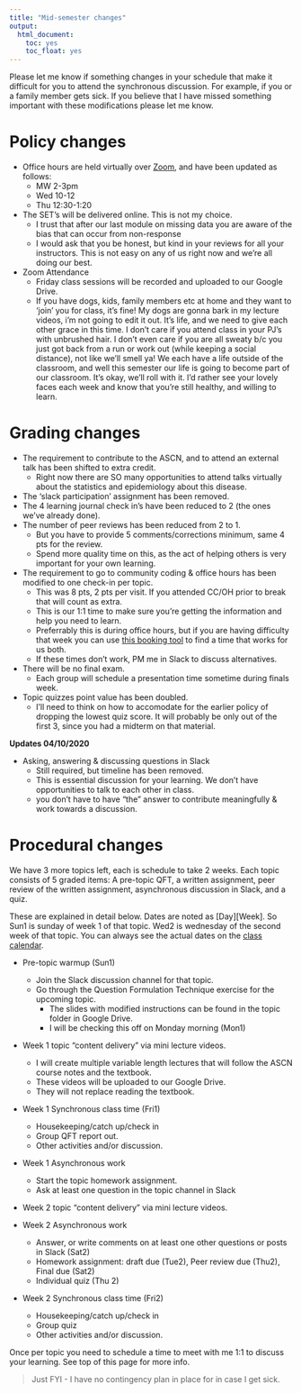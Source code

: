 ```yaml
---
title: "Mid-semester changes"
output: 
  html_document: 
    toc: yes
    toc_float: yes
---
```


Please let me know if something changes in your schedule that make it difficult for you to attend the synchronous discussion. For example, if you or a family member gets sick.  If you believe that I have missed something important with these modifications please let me know. 

# Policy changes
* Office hours are held virtually over [Zoom](https://csuchico.zoom.us/my/rdonatello), and have been updated as follows: 
    - MW 2-3pm
    - Wed 10-12
    - Thu 12:30-1:20
* The SET's will be delivered online. This is not my choice. 
    - I trust that after our last module on missing data you are aware of the bias that can occur from non-response
    - I would ask that you be honest, but kind in your reviews for all your instructors. This is not easy on any of us right now and we're all doing our best. 
* Zoom Attendance
  - Friday class sessions will be recorded and uploaded to our Google Drive. 
  - If you have dogs, kids, family members etc at home and they want to 'join' you for class, it's fine! My dogs are gonna bark in my lecture videos, i'm not going to edit it out. It's life, and we need to give each other grace in this time. I don't care if you attend class in your PJ's with unbrushed hair. I don't even care if you are all sweaty b/c you just got back from a run or work out (while keeping a social distance), not like we'll smell ya! We each have a life outside of the classroom, and well this semester our life is going to become part of our classroom. It's okay, we'll roll with it. I'd rather see your lovely faces each week and know that you're still healthy, and willing to learn. 


# Grading changes

* The requirement to contribute to the ASCN, and to attend an external talk has been shifted to extra credit. 
    - Right now there are SO many opportunities to attend talks virtually about the statistics and epidemiology about this disease. 
* The 'slack participation' assignment has been removed. 
* The 4 learning journal check in's have been reduced to 2 (the ones we've already done). 
* The number of peer reviews has been reduced from 2 to 1.
    - But you have to provide 5 comments/corrections minimum, same 4 pts for the review. 
    - Spend more quality time on this, as the act of helping others is very important for your own learning. 
* The requirement to go to community coding & office hours has been modified to one check-in per topic. 
    - This was 8 pts, 2 pts per visit. If you attended CC/OH prior to break that will count as extra. 
    - This is our 1:1 time to make sure you're getting the information and help you need to learn. 
    - Preferrably this is during office hours, but if you are having difficulty that week you can use [this booking tool](https://dr-donatello.youcanbook.me) to find a time that works for us both. 
    - If these times don't work, PM me in Slack to discuss alternatives. 
* There will be no final exam. 
    - Each group will schedule a presentation time sometime during finals week. 
* Topic quizzes point value has been doubled. 
    - I'll need to think on how to accomodate for the earlier policy of dropping the lowest quiz score. It will probably be only out of the first 3, since you had a midterm on that material. 


**Updates 04/10/2020**

* Asking, answering & discussing questions in Slack 
    - Still required, but timeline has been removed. 
    - This is essential discussion for your learning. We don't have opportunities to talk to each other in class. 
    - you don't have to have "the" answer to contribute meaningfully & work towards a discussion.



# Procedural changes

We have 3 more topics left, each is schedule to take 2 weeks. Each topic consists of 5 graded items: A pre-topic QFT, a written assignment, peer review of the written assignment, asynchronous discussion in Slack, and a quiz. 

These are explained in detail below. Dates are noted as [Day][Week]. So Sun1 is sunday of week 1 of that topic. Wed2 is wednesday of the second week of that topic. You can always see the actual dates on the [class calendar](https://norcalbiostat.github.io/MATH456/schedule.html). 

* Pre-topic warmup (Sun1)
  - Join the Slack discussion channel for that topic. 
  - Go through the Question Formulation Technique exercise for the upcoming topic. 
    - The slides with modified instructions can be found in the topic folder in Google Drive. 
    - I will be checking this off on Monday morning (Mon1)
    
* Week 1 topic "content delivery" via mini lecture videos. 
  - I will create multiple variable length lectures that will follow the ASCN course notes and the textbook. 
  - These videos will be uploaded to our Google Drive. 
  - They will not replace reading the textbook. 
      
* Week 1 Synchronous class time (Fri1)
  - Housekeeping/catch up/check in
  - Group QFT report out.  
  - Other activities and/or discussion. 
    
* Week 1 Asynchronous work
  - Start the topic homework assignment.
  - Ask at least one question in the topic channel in Slack
          
* Week 2 topic "content delivery" via mini lecture videos. 

* Week 2 Asynchronous work          
  - Answer, or write comments on at least one other questions or posts in Slack (Sat2)
  - Homework assignment: draft due (Tue2), Peer review due (Thu2), Final due (Sat2)
  - Individual quiz (Thu 2)

* Week 2 Synchronous class time (Fri2)
  - Housekeeping/catch up/check in
  - Group quiz
  - Other activities and/or discussion. 
    
Once per topic you need to schedule a time to meet with me 1:1 to discuss your learning. See top of this page for more info. 

> Just FYI - I have no contingency plan in place for in case I get sick. 

  